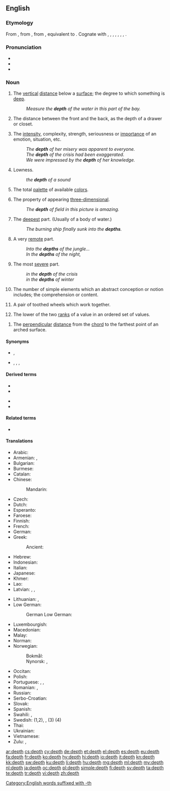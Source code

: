 ==English==

===Etymology===
{{PIE root|en|dʰewb}}
From {{etyl|enm|en}} {{m|enm|depthe}}, from {{etyl|ang|en}} {{m|ang|*dīepþ||depth}}, from {{etyl|gem-pro|en}} {{m|gem-pro|*diupiþō||depth}}, equivalent to {{suffix|deep|th|lang=en}}. Cognate with {{cog|sco|deepth||depth}}, {{cog|stq|Djüpte||depth}}, {{cog|fy|djipte||depth}}, {{cog|nl|diepte||depth}}, {{cog|nds|Deepde||depth}}, {{cog|da|dybde||depth}}, {{cog|is|dýpt||depth}}, {{cog|got|𐌳𐌹𐌿𐍀𐌹𐌸𐌰||depth}}.

===Pronunciation===
* {{IPA|/dɛpθ/|lang=en}}
* {{audio|en-us-depth.ogg|Audio (US)|lang=en}}
* {{rhymes|ɛpθ|lang=en}}

===Noun===
{{en-noun}}

# The [[vertical]] [[distance]] below a [[surface]]; the degree to which something is [[deep]].
#: ''Measure the '''depth''' of the water in this part of the bay.''
# The distance between the front and the back, as the depth of a drawer or closet.
# {{lb|en|figuratively}} The [[intensity]], complexity, strength, seriousness or [[importance]] of an emotion, situation, etc.
#: ''The '''depth''' of her misery was apparent to everyone.''
#: ''The '''depth''' of the crisis had been exaggerated.''
#: ''We were impressed by the '''depth''' of her knowledge.''
# Lowness.
#: ''the '''depth''' of a sound''
# {{lb|en|computing|colors}} The total [[palette]] of available [[color]]s.
# {{lb|en|arts|photography}} The property of appearing [[three-dimensional]].
#: ''The '''depth''' of field in this picture is amazing.''
# {{lb|en|literary|usually plural}} The [[deepest]] part. (Usually of a body of water.)
#: ''The burning ship finally sunk into the '''depths'''.''
# {{lb|en|literary|usually plural}} A very [[remote]] part.
#: ''Into the '''depths''' of the jungle...''
#: ''In the '''depths''' of the night,''
# The most [[severe]] part.
#: ''in the '''depth''' of the crisis''
#: ''in the '''depths''' of winter''
# {{lb|en|logic}} The number of simple elements which an abstract conception or notion includes; the comprehension or content.
# {{lb|en|horology}} A pair of toothed wheels which work together.
# {{lb|en|statistics}} The lower of the two [[rank]]s of a value in an ordered set of values.
{{examples-right|width=40%|sense=statistics|examples=<TABLE ALIGN=RIGHT border="1" cellpadding="5" cellspacing="0">
<TR><TD></TD><TD COLSPAN="9">Ordered Batch of 9 Values</TD></TR>
<TR ALIGN=RIGHT><TD>Value</TD><TD>15</TD><TD>32</TD><TD>45</TD><TD>48</TD><TD>49</TD><TD>56</TD><TD>69</TD><TD>77</TD><TD>97</TD></TR>
<TR ALIGN=RIGHT><TD>'''Depth'''</TD><TD>1</TD><TD>2</TD><TD>3</TD><TD>4</TD><TD>5</TD><TD>4</TD><TD>3</TD><TD>2</TD><TD>1</TD></TR></TABLE>}}
# {{lb|en|aeronautics}} The [[perpendicular]] [[distance]] from the [[chord]] to the farthest point of an arched surface.

====Synonyms====
* {{sense|downward distance}} {{l|en|deepness}}, {{l|en|lowness}}
* {{sense|deep place}} {{l|en|abyss}}, {{l|en|bottom}}, {{l|en|bathos}}, {{l|en|nadir}}

====Derived terms====
{{top2}}
* {{l|en|depth charge}}
* {{l|en|depth psychology}}
{{mid2}}
* {{l|en|in depth}}
* {{l|en|out of one's depth}}
{{bottom}}

====Related terms====
* {{l|en|deep}}

====Translations====
{{trans-top|vertical distance below a surface}}
* Arabic: {{t|ar|عَمْق|m}}
* Armenian: {{t+|hy|խորություն}}, {{t+|hy|խորք}}
* Bulgarian: {{t+|bg|дълбочина|f}}
* Burmese: {{t+|my|အနက်|sc=Mymr}}
* Catalan: {{t|ca|profunditat}}
* Chinese:
*: Mandarin: {{t+|cmn|深度|tr=shēndù|sc=Hani}}
* Czech: {{t+|cs|hloubka|f}}
* Dutch: {{t+|nl|diepte|f}}
* Esperanto: {{t+|eo|profundo}}
* Faroese: {{t|fo|dýpi|n}}
* Finnish: {{t+|fi|syvyys}}
* French: {{t+|fr|profondeur|f}}
* German: {{t+|de|Tiefe|f}}
* Greek: {{t+|el|βάθος|n}}
*: Ancient: {{t|grc|βάθος|n}}
* Hebrew: {{t|he|עומק|tr=ʿomeq|m}}
* Indonesian: {{t+|id|dalam|alt=kedalaman}}
* Italian: {{t+|it|profondità|f}}
* Japanese: {{t+|ja|深い|tr=ふかさ, fukasa|alt=深さ|sc=Jpan}}
* Khmer: {{t+|km|ជំរៅ|sc=Khmr|tr=chumrɨv}}
* Lao: {{t|lo|ຄວາມເລິກ|sc=Laoo}}
* Latvian: {{t|lv|dziļums|m}}, {{t|lv|dzelme|f}}, {{t|lv|dzīle|f}}
{{trans-mid}}
* Lithuanian: {{t|lt|gylis|m}}, {{t|lt|gilumas|m}}
* Low German:
*: German Low German: {{t|nds-de|Deepde|f}}
* Luxembourgish: {{t|lb|Déift|f}}
* Macedonian: {{t|mk|длабочина|f|tr=dlabočina|sc=Cyrl}}
* Malay: {{t|ms|kedalaman}}
* Norman: {{t|nrf|profondeu|f}}
* Norwegian:
*: Bokmål: {{t|nb|dybde|m}}
*: Nynorsk: {{t|nn|djupn|f}}, {{t|nn|djupne|f}}
* Occitan: {{t+|oc|prigondor|f}}
* Polish: {{t+|pl|głębokość|f}}
* Portuguese: {{t+|pt|profundidade|f}}, {{t|pt|fundura|f}}, {{t|pt|profundeza}}
* Romanian: {{t+|ro|adâncime}}, {{t+|ro|profunzime}}
* Russian: {{t+|ru|глубина́|f}}
* Serbo-Croatian: {{t+|sh|dubina|f}}
* Slovak: {{t|sk|hĺbka|f}}
* Spanish: {{t+|es|profundidad|f}}
* Swahili: {{t+|sw|kina}}, {{t+|sw|kiini}}
* Swedish: {{t+|sv|djup|n}} (1,2), {{t+|sv|vidd|c}}, (3) {{t|sv|färgdjup}} (4)
* Thai: {{t+|th|ความลึก|sc=Thai|tr=kwaam léuk}}
* Ukrainian: {{t|uk|глибина́|f|sc=Cyrl}}
* Vietnamese: {{t|vi|độ sâu}}
* Zulu: {{t|zu|ukushona|c15}}, {{t|zu|ubude|c14}}
{{trans-bottom}}

[[Category:English words suffixed with -th]]

[[ar:depth]]
[[cs:depth]]
[[cy:depth]]
[[de:depth]]
[[et:depth]]
[[el:depth]]
[[es:depth]]
[[eu:depth]]
[[fa:depth]]
[[fr:depth]]
[[ko:depth]]
[[hy:depth]]
[[hi:depth]]
[[io:depth]]
[[it:depth]]
[[kn:depth]]
[[kk:depth]]
[[sw:depth]]
[[ku:depth]]
[[li:depth]]
[[hu:depth]]
[[mg:depth]]
[[ml:depth]]
[[my:depth]]
[[nl:depth]]
[[ja:depth]]
[[oc:depth]]
[[pl:depth]]
[[simple:depth]]
[[fi:depth]]
[[sv:depth]]
[[ta:depth]]
[[te:depth]]
[[tr:depth]]
[[vi:depth]]
[[zh:depth]]